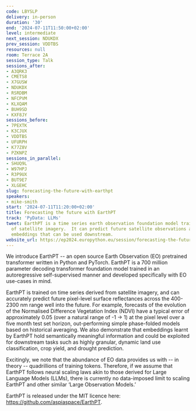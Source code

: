 ```yaml
---
code: LBYSLP
delivery: in-person
duration: '30'
end: '2024-07-11T11:50:00+02:00'
level: intermediate
next_session: NDUKDX
prev_session: VDDTBS
resources: null
room: Terrace 2A
session_type: Talk
sessions_after:
- A3QRK3
- CMETS8
- X7GUSW
- NDUKDX
- RSRDBM
- NFCPVM
- KLXQAM
- BUH9SD
- KXF8JY
sessions_before:
- 7PEXTK
- K3CJUX
- VDDTBS
- UFURPH
- K77Z8V
- PZKNPZ
sessions_in_parallel:
- SHUQ9L
- W97HPJ
- R3P9UX
- BUT9E7
- XLGEHC
slug: forecasting-the-future-with-earthpt
speakers:
- mike-smith
start: '2024-07-11T11:20:00+02:00'
title: Forecasting the future with EarthPT
track: 'PyData: LLMs'
tweet: EarthPT is a time series earth observation foundation model trained on TBs
  of satellite imagery.  It can predict future satellite observations and produces
  embeddings that can be used downstream.
website_url: https://ep2024.europython.eu/session/forecasting-the-future-with-earthpt
---
```


We introduce EarthPT -- an open source Earth Observation (EO) pretrained transformer written in Python and PyTorch. EarthPT is a 700 million parameter decoding transformer foundation model trained in an autoregressive self-supervised manner and developed specifically with EO use-cases in mind.

EarthPT is trained on time series derived from satellite imagery, and can accurately predict future pixel-level surface reflectances across the 400-2300 nm range well into the future. For example, forecasts of the evolution of the Normalised Difference Vegetation Index (NDVI) have a typical error of approximately 0.05 (over a natural range of -1 -> 1) at the pixel level over a five month test set horizon, out-performing simple phase-folded models based on historical averaging. We also demonstrate that embeddings learnt by EarthPT hold semantically meaningful information and could be exploited for downstream tasks such as highly granular, dynamic land use classification, crop yield, and drought prediction.

Excitingly, we note that the abundance of EO data provides us with -- in theory -- quadrillions of training tokens. Therefore, if we assume that EarthPT follows neural scaling laws akin to those derived for Large Language Models (LLMs), there is currently no data-imposed limit to scaling EarthPT and other similar ‘Large Observation Models.’

EarthPT is released under the MIT licence here: https://github.com/aspiaspace/EarthPT.
